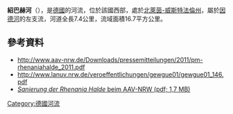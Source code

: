 {{No footnotes|time=2020-08-13T04:55:00+00:00}}
{{Coord|50|47|38.83|N|6|13|35.77|E|display=title}}

'''紹巴赫河'''（{{lang-de|Saubach}}），是[[德國|德國]]的河流，位於該國西部，處於[[北萊茵-威斯特法倫州|北萊茵-威斯特法倫州]]，屬於[[因德河|因德河]]的左支流，河道全長7.4公里，流域面積16.7平方公里。

==參考資料==
* http://www.aav-nrw.de/Downloads/pressemitteilungen/2011/pm-rhenaniahalde_2011.pdf {{Webarchive|url=https://archive.is/20170109232553/http://www.aav-nrw.de/Downloads/pressemitteilungen/2011/pm-rhenaniahalde_2011.pdf |date=2017-01-09 }}
* http://www.lanuv.nrw.de/veroeffentlichungen/gewgue01/gewgue01_146.pdf {{Wayback|url=http://www.lanuv.nrw.de/veroeffentlichungen/gewgue01/gewgue01_146.pdf |date=20140808050922 }}
* [http://www.aav-nrw.de/Downloads/DerVerband/rhenania.pdf ''Sanierung der Rhenania Halde'' beim AAV-NRW (pdf; 1,7 MB)] {{Wayback|url=http://www.aav-nrw.de/Downloads/DerVerband/rhenania.pdf |date=20160304120406 }}

{{Germany-geo-stub}}
[[Category:德國河流|Category:德國河流]]